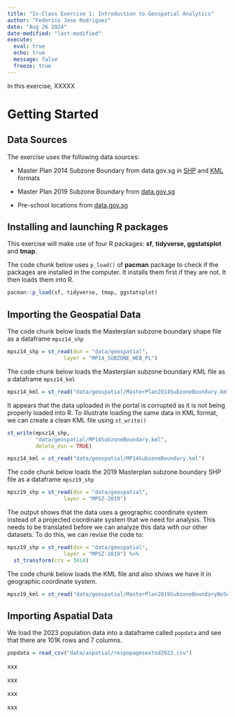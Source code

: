 ```yaml
---
title: "In-Class Exercise 1: Introduction to Geospatial Analytics"
author: "Federico Jose Rodriguez"
date: "Aug 26 2024"
date-modified: "last-modified"
execute: 
  eval: true
  echo: true
  message: false
  freeze: true
---
```


In this exercise, XXXXX

# Getting Started

## Data Sources

The exercise uses the following data sources:

-   Master Plan 2014 Subzone Boundary from data.gov.sg in [SHP](https://beta.data.gov.sg/datasets/d_d14da225fccf921049ab64238ff473d9/view) and [KML](https://beta.data.gov.sg/datasets/d_5cb80a95445f236737f6bc2bfe5f159d/view) formats

-   Master Plan 2019 Subzone Boundary from [data.gov.sg](https://beta.data.gov.sg/datasets/d_0900fdcfdb4666fe2a630f37a532fc06/view)

-   Pre-school locations from [data.gov.sg](https://beta.data.gov.sg/datasets/d_a72bcd23e208d995f3bd4eececeaca43/view)

## Installing and launching R packages

This exercise will make use of four R packages: **sf**, **tidyverse, ggstatsplot** and **tmap**.

The code chunk below uses `p_load()` of **pacman** package to check if the packages are installed in the computer. It installs them first if they are not. It then loads them into R.

```r
pacman::p_load(sf, tidyverse, tmap, ggstatsplot)
```

## Importing the Geospatial Data

The code chunk below loads the Masterplan subzone boundary shape file as a dataframe `mpsz14_shp`

```r
mpsz14_shp = st_read(dsn = "data/geospatial", 
                  layer = "MP14_SUBZONE_WEB_PL")
```

The code chunk below loads the Masterplan subzone boundary KML file as a dataframe `mpsz14_kml`

```r
mpsz14_kml = st_read("data/geospatial/MasterPlan2014SubzoneBoundary.kml")
```

It appears that the data uploaded in the portal is corrupted as it is not being properly loaded into R. To illustrate loading the same data in KML format, we can create a clean KML file using `st_write()`

```r
st_write(mpsz14_shp,
         "data/geospatial/MP14SubzoneBoundary.kml",
         delete_dsn = TRUE)

mpsz14_kml = st_read("data/geospatial/MP14SubzoneBoundary.kml")
```

The code chunk below loads the 2019 Masterplan subzone boundary SHP file as a dataframe `mpsz19_shp`

```r
mpsz19_shp = st_read(dsn = "data/geospatial", 
                  layer = "MPSZ-2019")
```

The output shows that the data uses a geographic coordinate system instead of a projected coordinate system that we need for analysis. This needs to be translated before we can analyze this data with our other datasets. To do this, we can revise the code to:

```r
mpsz19_shp = st_read(dsn = "data/geospatial", 
                  layer = "MPSZ-2019") %>%
  st_transform(crs = 3414)
```

The code chunk below loads the KML file and also shows we have it in geographic coordinate system.

```r
mpsz19_kml = st_read("data/geospatial/MasterPlan2019SubzoneBoundaryNoSeaKML.kml")
```

## Importing Aspatial Data

We load the 2023 population data into a dataframe called `popdata` and see that there are 101K rows and 7 columns.

```r
popdata = read_csv("data/aspatial/respopagesextod2023.csv")
```

xxx

xxx

xxx

xxx
